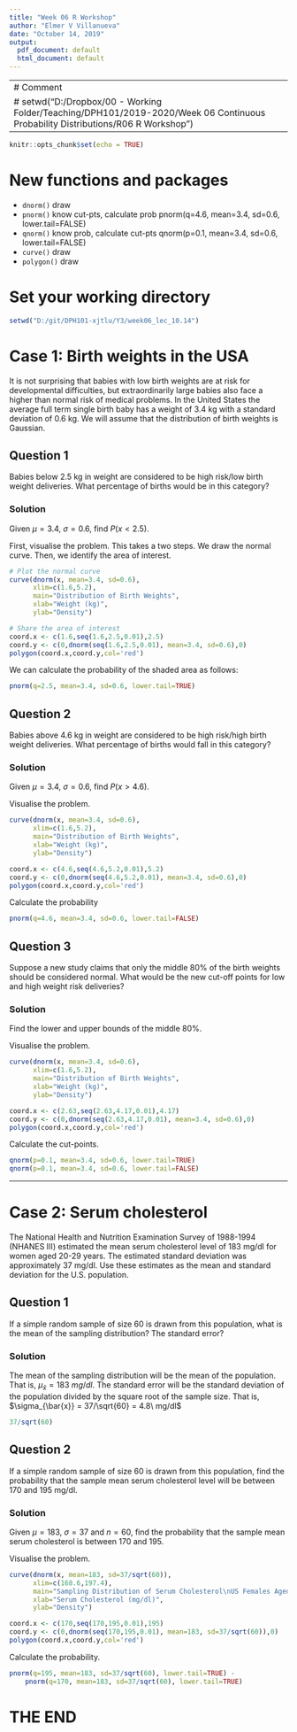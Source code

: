 ```yaml
---
title: "Week 06 R Workshop"
author: "Elmer V Villanueva"
date: "October 14, 2019"
output:
  pdf_document: default
  html_document: default
---
```


---
# Comment
# setwd("D:/Dropbox/00 - Working Folder/Teaching/DPH101/2019-2020/Week 06 Continuous Probability Distributions/R06 R Workshop")
---

```r
knitr::opts_chunk$set(echo = TRUE)
```

# New functions and packages
- `dnorm()` draw
- `pnorm()` know cut-pts, calculate prob
  pnorm(q=4.6, mean=3.4, sd=0.6, lower.tail=FALSE)
- `qnorm()` know prob, calculate cut-pts
  qnorm(p=0.1, mean=3.4, sd=0.6, lower.tail=FALSE)
- `curve()` draw
- `polygon()` draw

# Set your working directory
```r
setwd("D:/git/DPH101-xjtlu/Y3/week06_lec_10.14")
```

# Case 1: Birth weights in the USA

It is not surprising that babies with low birth weights are at risk for developmental difficulties, but extraordinarily large babies also face a higher than normal risk of medical problems. In the United States the average full term single birth baby has a weight of 3.4 kg with a standard deviation of 0.6 kg. We will assume that the distribution of birth weights is Gaussian.

## Question 1
Babies below 2.5 kg in weight are considered to be high risk/low birth weight deliveries. What percentage of births would be in this category?

### Solution
Given $\mu=3.4$, $\sigma=0.6$, find $P(x<2.5)$.

First, visualise the problem. This takes a two steps. We draw the normal curve. Then, we identify the area of interest.
```r
# Plot the normal curve
curve(dnorm(x, mean=3.4, sd=0.6),
      xlim=c(1.6,5.2),
      main="Distribution of Birth Weights",
      xlab="Weight (kg)",
      ylab="Density") 

# Share the area of interest
coord.x <- c(1.6,seq(1.6,2.5,0.01),2.5) 
coord.y <- c(0,dnorm(seq(1.6,2.5,0.01), mean=3.4, sd=0.6),0)
polygon(coord.x,coord.y,col='red')
```

We can calculate the probability of the shaded area as follows:
```r
pnorm(q=2.5, mean=3.4, sd=0.6, lower.tail=TRUE)
```

## Question 2
Babies above 4.6 kg in weight are considered to be high risk/high birth weight deliveries. What percentage of births would fall in this category?

### Solution
Given $\mu=3.4$, $\sigma=0.6$, find $P(x>4.6)$.

Visualise the problem.
```r
curve(dnorm(x, mean=3.4, sd=0.6),
      xlim=c(1.6,5.2),
      main="Distribution of Birth Weights",
      xlab="Weight (kg)",
      ylab="Density") 

coord.x <- c(4.6,seq(4.6,5.2,0.01),5.2) 
coord.y <- c(0,dnorm(seq(4.6,5.2,0.01), mean=3.4, sd=0.6),0)
polygon(coord.x,coord.y,col='red')
```

Calculate the probability
```r
pnorm(q=4.6, mean=3.4, sd=0.6, lower.tail=FALSE)
```

## Question 3
Suppose a new study claims that only the middle 80% of the birth weights should be considered normal. What would be the new cut-off points for low and high weight risk deliveries?

### Solution
Find the lower and upper bounds of the middle 80%.

Visualise the problem.
```r
curve(dnorm(x, mean=3.4, sd=0.6),
      xlim=c(1.6,5.2),
      main="Distribution of Birth Weights",
      xlab="Weight (kg)",
      ylab="Density") 

coord.x <- c(2.63,seq(2.63,4.17,0.01),4.17) 
coord.y <- c(0,dnorm(seq(2.63,4.17,0.01), mean=3.4, sd=0.6),0)
polygon(coord.x,coord.y,col='red')
```

Calculate the cut-points.
```r
qnorm(p=0.1, mean=3.4, sd=0.6, lower.tail=TRUE)
qnorm(p=0.1, mean=3.4, sd=0.6, lower.tail=FALSE)
```

-----

# Case 2: Serum cholesterol

The National Health and Nutrition Examination Survey of 1988-1994 (NHANES III) estimated the mean serum cholesterol level of 183 mg/dl for women aged 20-29 years. The estimated standard deviation was approximately 37 mg/dl. Use these estimates as the mean and standard deviation for the U.S. population. 

## Question 1
If a simple random sample of size 60 is drawn from this population, what is the mean of
the sampling distribution? The standard error? 

### Solution
The mean of the sampling distribution will be the mean of the population. That is, $\mu_{\bar{x}} = 183\ mg/dl$. The standard error will be the standard deviation of the population divided by the square root of the sample size. That is, $\sigma_{\bar{x}} = 37/\sqrt{60} = 4.8\ mg/dl$
```r
37/sqrt(60)
```

## Question 2
If a simple random sample of size 60 is drawn from this population, find the probability that the sample mean serum cholesterol level will be between 170 and 195 mg/dl.

### Solution
Given $\mu = 183$, $\sigma = 37$ and $n = 60$, find the probability that the sample mean serum cholesterol is between 170 and 195.

Visualise the problem.
```r
curve(dnorm(x, mean=183, sd=37/sqrt(60)),
      xlim=c(168.6,197.4),
      main="Sampling Distribution of Serum Cholesterol\nUS Females Aged 20-29 Years",
      xlab="Serum Cholesterol (mg/dl)",
      ylab="Density") 

coord.x <- c(170,seq(170,195,0.01),195) 
coord.y <- c(0,dnorm(seq(170,195,0.01), mean=183, sd=37/sqrt(60)),0)
polygon(coord.x,coord.y,col='red')
```

Calculate the probability.
```r
pnorm(q=195, mean=183, sd=37/sqrt(60), lower.tail=TRUE) - 
    pnorm(q=170, mean=183, sd=37/sqrt(60), lower.tail=TRUE)
```

# THE END